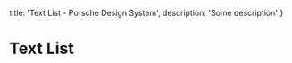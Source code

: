 
  title: 'Text List - Porsche Design System',
  description: 'Some description'
}

# Text List <ComponentStatus tagName="p-text-list"></ComponentStatus>

<TableOfContents headings={[]} />

<Configurator tagName="p-text-list" />

